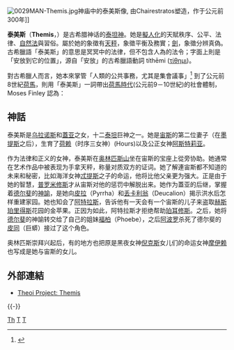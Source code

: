 {{noteTA
|G1=希臘神話
|T=zh-hans:泰美斯; zh-hant:泰美斯; zh-hk:泰美斯; zh-tw:泰美斯
|1=zh-hans:泰美斯; zh-hant:泰美斯; zh-hk:泰美斯; zh-tw:泰美斯
}}
[[File:0029MAN-Themis.jpg|thumb]]神庙中的泰美斯像, 由Chairestratos塑造，作于公元前300年]]

'''泰美斯'''（'''Themis'''，{{lang-el|Θέμις}}）是古希腊神话的[[泰坦|泰坦神]]。她是[[擬人化|擬人化]]的天賦秩序、公平、法律、[[自然法|自然法]]與習俗。屬於她的象徵有[[天秤|天秤]]，象徵平衡及務實；[[劍|劍]]，象徵分辨真偽。古希臘語「泰美斯」的意思是冥冥中的法律，但不包含人為的法令；字面上則是「安放到它的位置」，源自「安放」的古希臘語動詞 títhēmi ([[wikt:en:τίθημι|τίθημι]])。

對古希臘人而言，她本來掌管「人類的公共事務，尤其是集會議事」<ref>{{Cite web |url=http://lib.law.washington.edu/ref/themis.html |title=(University of Washington School of Law) Themis, Goddess of Justice |accessdate=2020-03-13 |archive-date=2008-07-25 |archive-url=https://web.archive.org/web/20080725032608/http://lib.law.washington.edu/ref/themis.html |dead-url=no }}</ref> 到了公元前8世紀[[荷馬|荷馬]]，則用「泰美斯」一詞帶出[[荷馬時代|荷馬時代]](公元前9－10世紀)的社會體制，Moses Finley 認為：

{{quote|泰美斯是不能翻譯的。它是神祇的恩賜與文明存在的印記，它一時是正確的習俗、正當的程序、社會秩序；一時卻只是神祇的意志（例如預兆的啟示）而不太理會好與壞。<ref>Finley, ''The World of Odysseus'', rev. ed.(New York: Viking Prewss) 1978: 78, note.</ref>}} <!-- Finley adds, "There was ''themis''—custom, tradition, [[Folkways_(sociology)|folk-ways]], ''[[mores|mores]]'', whatever we may call it, the enormous power of 'it is (or is not) done'. The world of [[Odysseus|Odysseus]] had a highly developed sense of what was fitting and proper."<ref>Finley, ''The World of Odysseus''. p. 82.</ref>-->

== 神話 ==
泰美斯是[[乌拉诺斯|乌拉诺斯]]和[[蓋亚|蓋亚]]之女，十二[[泰坦|泰坦]]巨神之一。她是[[宙斯|宙斯]]的第二位妻子（在[[墨提斯|墨提斯]]之后），生育了[[荷赖|荷赖]]（时序三女神）(Hours)以及公正女神[[阿斯特莉亚|阿斯特莉亚]]。

作为法律和正义的女神，泰美斯在[[奥林匹斯山|奥林匹斯山]]坐在宙斯的宝座上從旁协助。她通常在艺术作品中被表现为手拿天秤，称量对质双方的证词。她了解連宙斯都不知道的未来和秘密，比如海洋女神[[忒提斯|忒提斯]]之子的命运，他将比他父亲更为强大。正是由于她的智慧，[[普罗米修斯|普罗米修斯]]才从宙斯对他的惩罚中解脱出来。她作为蓋亚的后继，掌握着[[德尔斐|德尔斐]]的[[德尔斐神谕|神諭]]，是她向[[皮拉|皮拉]]（Pyrrha）和[[丢卡利翁|丢卡利翁]]（Deucalion）揭示洪水后怎样重建家园。她也知会了[[阿特拉斯|阿特拉斯]]，告诉他有一天会有一个宙斯的儿子来盗取[[赫斯珀里得斯|赫斯珀里得斯]]花园的金苹果。正因为如此，阿特拉斯才拒绝帮助[[珀耳修斯|珀耳修斯]]。之后，她将[[德尔斐|德尔斐]]的神諭转交给了自己的姐妹[[福柏|福柏]]（Phoebe），之后[[阿波罗|阿波罗]]杀死了德尔斐的[[皮同|皮同]]（巨蟒）接过了这个角色。

奥林匹斯崇拜兴起后，有的地方也把原是黑夜女神[[倪克斯|倪克斯]]女儿们的命运女神[[摩伊赖|摩伊赖]]也写成是她与宙斯的女儿。

==外部連結==
{{Commonscat|Themis}}
*[http://www.theoi.com/Titan/TitanisThemis.html Theoi Project: Themis] {{Wayback|url=http://www.theoi.com/Titan/TitanisThemis.html |date=20181113155619 }}

{{-}}
{{希腊拟人化神}}
{{提坦}}
{{Authority control}}

[[Category:提坦|Th]]
[[Category:希臘女神|T]]
[[Category:维持神|T]]